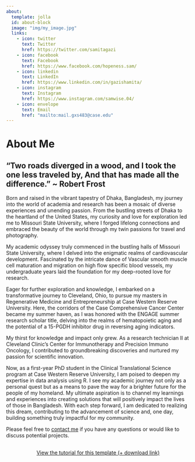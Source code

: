 ```yaml
---
about:
  template: jolla
  id: about-block
  image: "img/my_image.jpg"
  links:
    - icon: twitter
      text: Twitter
      href: https://twitter.com/samitagazi
    - icon: facebook
      text: Facebook
      href: https://www.facebook.com/hopeness.sam/
    - icon: linkedin
      text: LinkedIn
      href: https://www.linkedin.com/in/gazishamita/
    - icon: instagram
      text: Instagram
      href: https://www.instagram.com/samwise.04/
    - icon: envelope
      text: Email
      href: "mailto:mail.gxs483@case.edu"  
---
```


::: {#about-block}
:::

# About Me
## "Two roads diverged in a wood, and I took the one less traveled by, And that has made all the difference." ~ Robert Frost

Born and raised in the vibrant tapestry of Dhaka, Bangladesh, my journey into the world of academia and research has been a mosaic of diverse experiences and unending passion. From the bustling streets of Dhaka to the heartland of the United States, my curiosity and love for exploration led me to Missouri State University, where I forged lifelong connections and embraced the beauty of the world through my twin passions for travel and photography.

My academic odyssey truly commenced in the bustling halls of Missouri State University, where I delved into the enigmatic realms of cardiovascular development. Fascinated by the intricate dance of Vascular smooth muscle cell maturation and migration on high flow specific blood vessels, my undergraduate years laid the foundation for my deep-rooted love for research.

Eager for further exploration and knowledge, I embarked on a transformative journey to Cleveland, Ohio, to pursue my masters in Regenerative Medicine and Entrepreneurship at Case Western Reserve University. Here, the corridors of the Case Comprehensive Cancer Center became my summer haven, as I was honored with the ENGAGE summer research scholar title, delving into the realms of hematopoietic aging and the potential of a 15-PGDH inhibitor drug in reversing aging indicators.

My thirst for knowledge and impact only grew. As a research technician II at Cleveland Clinic's Center for Immunotherapy and Precision Immuno Oncology, I contributed to groundbreaking discoveries and nurtured my passion for scientific innovation.

Now, as a first-year PhD student in the Clinical Translational Science program at Case Western Reserve University, I am poised to deepen my expertise in data analysis using R. I see my academic journey not only as a personal quest but as a means to pave the way for a brighter future for the people of my homeland. My ultimate aspiration is to channel my learnings and experiences into creating solutions that will positively impact the lives of those in Bangladesh. With each step forward, I am dedicated to realizing this dream, contributing to the advancement of science and, one day, building something truly impactful for my community.


Please feel free to [contact me](mailto:mail.gxs483@case.edu) if you have any questions or would like to discuss potential projects.

```{=html}
<div  style="margin: 30px; text-align: center;">
<a class="btn btn-primary" href="https://www.marvinschmitt.com/blog/website-tutorial-quarto/" role="button" target="_blank" style="padding: 15px 30px;">View the tutorial for this template (+ download link)</a>
</div>
```


